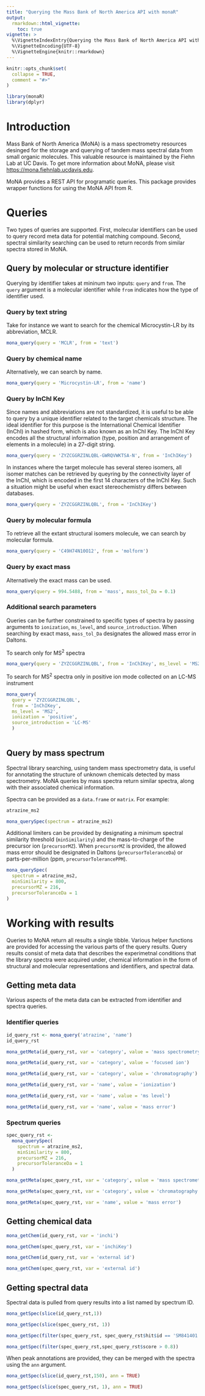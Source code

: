 ```yaml
---
title: "Querying the Mass Bank of North America API with monaR"
output: 
  rmarkdown::html_vignette:
    toc: true
vignette: >
  %\VignetteIndexEntry{Querying the Mass Bank of North America API with monaR}
  %\VignetteEncoding{UTF-8}
  %\VignetteEngine{knitr::rmarkdown}
---
```


```r
knitr::opts_chunk$set(
  collapse = TRUE,
  comment = "#>"
)
```

```r
library(monaR)
library(dplyr)
```

# Introduction
Mass Bank of North America (MoNA) is a mass spectrometry resources desinged for the storage and querying of tandem mass spectral data from small organic molecules. This valuable resource is maintained by the Fiehn Lab at UC Davis. To get more information about MoNA, please visit [https://mona.fiehnlab.ucdavis.edu](https://mona.fiehnlab.ucdavis.edu). 

MoNA provides a REST API for programatic queries. This package provides wrapper functions for using the MoNA API from R. 

# Queries
Two types of queries are supported. First, molecular identifiers can be used to query record meta data for potential matching compound. Second, spectral similarity searching can be used to return records from similar spectra stored in MoNA. 

## Query by molecular or structure identifier
Querying by identifier takes at mininum two inputs: `query` and `from`. The `query` argument is a molecular identifier while `from` indicates how the type of identifier used. 

### Query by text string
Take for instance we want to search for the chemical Microcystin-LR by its abbreviation, MCLR. 
```r
mona_query(query = 'MCLR', from = 'text')
```

### Query by chemical name
Alternatively, we can search by name. 
```r
mona_query(query = 'Microcystin-LR', from = 'name')
```

### Query by InChI Key
Since names and abbreviations are not standardized, it is useful to be able to query by a unique identifier related to the target chemicals structure. The ideal identifier for this purpose is the International Chemical Identifier (InChI) in hashed form, which is also known as an InChI Key. The InChI Key encodes all the structural information (type, position and arrangement of elements in a molecule) in a 27-digit string. 

```r
mona_query(query = 'ZYZCGGRZINLQBL-GWRQVWKTSA-N', from = 'InChIKey')
```

In instances where the target molecule has several stereo isomers, all isomer matches can be retrieved by queyring by the connectivity layer of the InChI, which is encoded in the first 14 characters of the InChI Key. Such a situation might be useful when exact stereochemistry differs between databases.

```r
mona_query(query = 'ZYZCGGRZINLQBL', from = 'InChIKey')
```

### Query by molecular formula
To retrieve all the extant structural isomers molecule, we can search by molecular formula. 

```r
mona_query(query = 'C49H74N10O12', from = 'molform')
```

### Query by exact mass
Alternatively the exact mass can be used. 
```r
mona_query(query = 994.5488, from = 'mass', mass_tol_Da = 0.1)
```

### Additional search parameters
Queries can be further constrained to specific types of spectra by passing arguments to `ionization`, `ms_level`, and `source_introduction`. When searching by exact mass, `mass_tol_Da` designates the allowed mass error in Daltons. 

To search only for MS^2^ spectra
```r
mona_query(query = 'ZYZCGGRZINLQBL', from = 'InChIKey', ms_level = 'MS2')
```

To search for MS^2^ spectra only in positive ion mode collected on an LC-MS instrument 
```r
mona_query(
  query = 'ZYZCGGRZINLQBL',
  from = 'InChIKey',
  ms_level = 'MS2',
  ionization = 'positive',
  source_introduction = 'LC-MS'
  )
  
```

## Query by mass spectrum
Spectral library searching, using tandem mass spectrometry data, is useful for annotating the structure of unknown chemicals detected by mass spectrometry. MoNA queries by mass spectra return similar spectra, along with their associated chemical information. 

Spectra can be provided as a `data.frame` or `matrix`. For example:
```r
atrazine_ms2
```

```r
mona_querySpec(spectrum = atrazine_ms2)
```

Additional limiters can be provided by designating a minimum spectral similarity threshold (`minSimilarity`) and the mass-to-charge of the precursor ion (`precursorMZ`). When `precursorMZ` is provided, the allowed mass error should be designated in Daltons (`precursorToleranceDa`) or parts-per-million (ppm, `precursorTolerancePPM`). 

```r
mona_querySpec(
  spectrum = atrazine_ms2,
  minSimilarity = 800,
  precursorMZ = 216,
  precursorToleranceDa = 1
)
```

# Working with results

Queries to MoNA return all results a single tibble. Various helper functions are provided for accessing the various parts of the query results. Query results consist of meta data that describes the experimetnal conditions that the library spectra were acquired under, chemical information in the form of structural and molecular representations and identifiers, and spectral data. 

## Getting meta data

Various aspects of the meta data can be extracted from identifier and spectra queries. 

### Identifier queries

```r
id_query_rst <- mona_query('atrazine', 'name')
id_query_rst
```

```r
mona_getMeta(id_query_rst, var = 'category', value = 'mass spectrometry')
```

```r
mona_getMeta(id_query_rst, var = 'category', value = 'focused ion')
```

```r
mona_getMeta(id_query_rst, var = 'category', value = 'chromatography')
```

```r
mona_getMeta(id_query_rst, var = 'name', value = 'ionization')
```

```r
mona_getMeta(id_query_rst, var = 'name', value = 'ms level')
```

```r
mona_getMeta(id_query_rst, var = 'name', value = 'mass error')
```
### Spectrum queries
```r
spec_query_rst <-
  mona_querySpec(
    spectrum = atrazine_ms2,
    minSimilarity = 800,
    precursorMZ = 216,
    precursorToleranceDa = 1
  )
```
```r
mona_getMeta(spec_query_rst, var = 'category', value = 'mass spectrometry')
```

```r
mona_getMeta(spec_query_rst, var = 'category', value = 'chromatography')
```

```r
mona_getMeta(spec_query_rst, var = 'name', value = 'mass error')
```

## Getting chemical data

```r
mona_getChem(id_query_rst, var = 'inchi')
```

```r
mona_getChem(spec_query_rst, var = 'inchiKey')
```

```r
mona_getChem(id_query_rst, var = 'external id')
```

```r
mona_getChem(spec_query_rst, var = 'external id')
```

## Getting spectral data
Spectral data is pulled from query results into a list named by spectrum ID. 

```r
mona_getSpec(slice(id_query_rst,1))
```
```r
mona_getSpec(slice(spec_query_rst, 1))
```
```r
mona_getSpec(filter(spec_query_rst, spec_query_rst$hit$id == 'SM841401'))
```
```r
mona_getSpec(filter(spec_query_rst,spec_query_rst$score > 0.8))
```
When peak annotations are provided, they can be merged with the spectra using the `ann` argument. 
```r
mona_getSpec(slice(id_query_rst,150), ann = TRUE)
```
```r
mona_getSpec(slice(spec_query_rst, 1), ann = TRUE)
```
